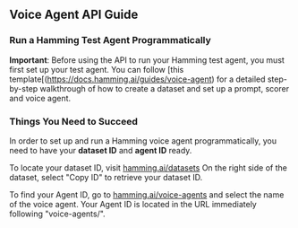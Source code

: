 ## Voice Agent API Guide

### Run a Hamming Test Agent Programmatically


<Warning>

**Important**: Before using the API to run your Hamming test agent, you must first set up your test agent. You can follow [this template[(https://docs.hamming.ai/guides/voice-agent) for a detailed step-by-step walkthrough of how to create a dataset and set up a prompt, scorer and voice agent.

</Warning>

### Things You Need to Succeed

In order to set up and run a Hamming voice agent programmatically, you need to have your **dataset ID** and **agent ID** ready.


<Accordion icon="message-bot" title="Finding your Dataset ID">

To locate your dataset ID, visit [hamming.ai/datasets](https://app.hamming.ai/datasets?page=1)
On the right side of the dataset, select "Copy ID" to retrieve your dataset ID.

</Accordion>


<Accordion icon="message-bot" title="Finding your Agent ID">

To find your Agent ID, go to [hamming.ai/voice-agents](https://app.hamming.ai/voice-agents)
and select the name of the voice agent. Your Agent ID is located in the URL immediately following "voice-agents/".


</Accordion>




